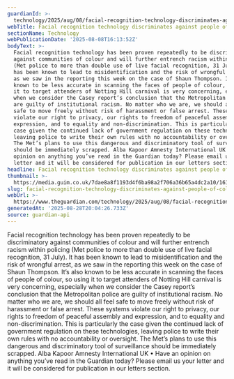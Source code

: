 ```yaml
---
guardianId: >-
  technology/2025/aug/08/facial-recognition-technology-discriminates-against-people-of-colour
webTitle: Facial recognition technology discriminates against people of colour | Letter
sectionName: Technology
webPublicationDate: '2025-08-08T16:13:52Z'
bodyText: >-
  Facial recognition technology has been proven repeatedly to be discriminatory
  against communities of colour and will further entrench racism within policing
  (Met police to more than double use of live facial recognition, 31 July). It
  has been known to lead to misidentification and the risk of wrongful arrest,
  as we saw in the reporting this week on the case of Shaun Thompson. It’s also
  known to be less accurate in scanning the faces of people of colour, so using
  it to target attenders of Notting Hill carnival is very concerning, especially
  when we consider the Casey report’s conclusion that the Metropolitan police
  are guilty of institutional racism. No matter who we are, we should all feel
  safe to move freely without risk of harassment or false arrest. These systems
  violate our right to privacy, our rights to freedom of peaceful assembly and
  expression, and to equality and non-discrimination. This is particularly the
  case given the continued lack of government regulation on these technologies,
  leaving police to write their own rules with no accountability or oversight.
  The Met’s plans to use this dangerous and discriminatory tool of surveillance
  should be immediately scrapped. Alba Kapoor Amnesty International UK • Have an
  opinion on anything you’ve read in the Guardian today? Please email us your
  letter and it will be considered for publication in our letters section.
headline: Facial recognition technology discriminates against people of colour
thumbnail: >-
  https://media.guim.co.uk/7dae8a8f1193d4f6ba98a2f706a36b65a4dc2a10/161_0_1781_1425/500.jpg
slug: facial-recognition-technology-discriminates-against-people-of-colour-or-letter
webUrl: >-
  https://www.theguardian.com/technology/2025/aug/08/facial-recognition-technology-discriminates-against-people-of-colour
generatedAt: '2025-08-28T20:04:26.733Z'
source: guardian-api
---
```

Facial recognition technology has been proven repeatedly to be discriminatory against communities of colour and will further entrench racism within policing (Met police to more than double use of live facial recognition, 31 July). It has been known to lead to misidentification and the risk of wrongful arrest, as we saw in the reporting this week on the case of Shaun Thompson. It’s also known to be less accurate in scanning the faces of people of colour, so using it to target attenders of Notting Hill carnival is very concerning, especially when we consider the Casey report’s conclusion that the Metropolitan police are guilty of institutional racism. No matter who we are, we should all feel safe to move freely without risk of harassment or false arrest. These systems violate our right to privacy, our rights to freedom of peaceful assembly and expression, and to equality and non-discrimination. This is particularly the case given the continued lack of government regulation on these technologies, leaving police to write their own rules with no accountability or oversight. The Met’s plans to use this dangerous and discriminatory tool of surveillance should be immediately scrapped. Alba Kapoor Amnesty International UK • Have an opinion on anything you’ve read in the Guardian today? Please email us your letter and it will be considered for publication in our letters section.
